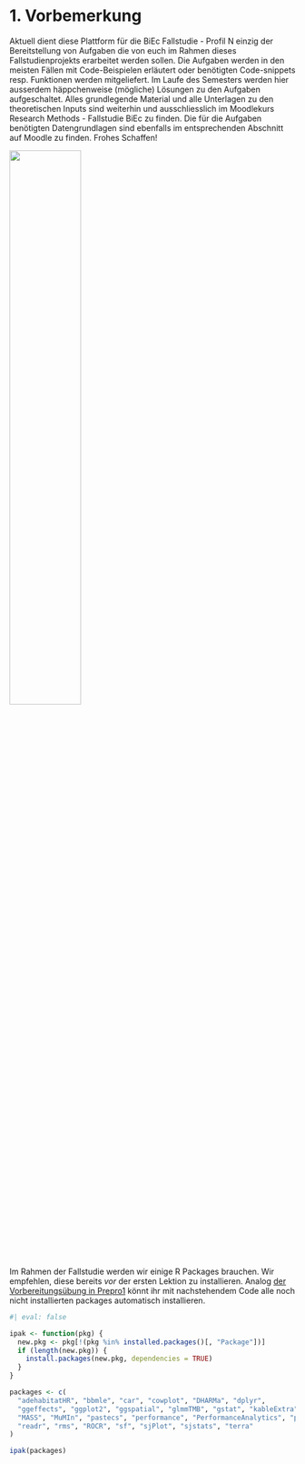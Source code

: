 # 1. Vorbemerkung

Aktuell dient diese Plattform für die BiEc Fallstudie - Profil N einzig der Bereitstellung von Aufgaben die von euch im Rahmen dieses Fallstudienprojekts erarbeitet werden sollen. Die Aufgaben werden in den meisten Fällen mit Code-Beispielen erläutert oder benötigten Code-snippets resp. Funktionen werden mitgeliefert. Im Laufe des Semesters werden hier ausserdem häppchenweise (mögliche) Lösungen zu den Aufgaben aufgeschaltet. Alles grundlegende Material und alle Unterlagen zu den theoretischen Inputs sind weiterhin und ausschliesslich im Moodlekurs Research Methods - Fallstudie BiEc zu finden. Die für die Aufgaben benötigten Datengrundlagen sind ebenfalls im entsprechenden Abschnitt auf Moodle zu finden. Frohes Schaffen!  

![](Reh_graf.jpg){width="50%"}

Im Rahmen der Fallstudie werden wir einige R Packages brauchen. Wir empfehlen, diese bereits *vor* der ersten Lektion zu installieren. Analog [der Vorbereitungsübung in Prepro1](#sec-prepro-vorbereitung) könnt ihr mit nachstehendem Code alle noch nicht installierten packages automatisch installieren.
```r
#| eval: false

ipak <- function(pkg) {
  new.pkg <- pkg[!(pkg %in% installed.packages()[, "Package"])]
  if (length(new.pkg)) {
    install.packages(new.pkg, dependencies = TRUE)
  }
}

packages <- c(
  "adehabitatHR", "bbmle", "car", "cowplot", "DHARMa", "dplyr",
  "ggeffects", "ggplot2", "ggspatial", "glmmTMB", "gstat", "kableExtra", "lme4",
  "MASS", "MuMIn", "pastecs", "performance", "PerformanceAnalytics", "psych",
  "readr", "rms", "ROCR", "sf", "sjPlot", "sjstats", "terra"
)

ipak(packages)
```
